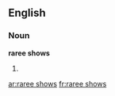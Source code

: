==English==

===Noun===
'''raree shows'''

# {{plural of|raree show}}

[[ar:raree shows]]
[[fr:raree shows]]
